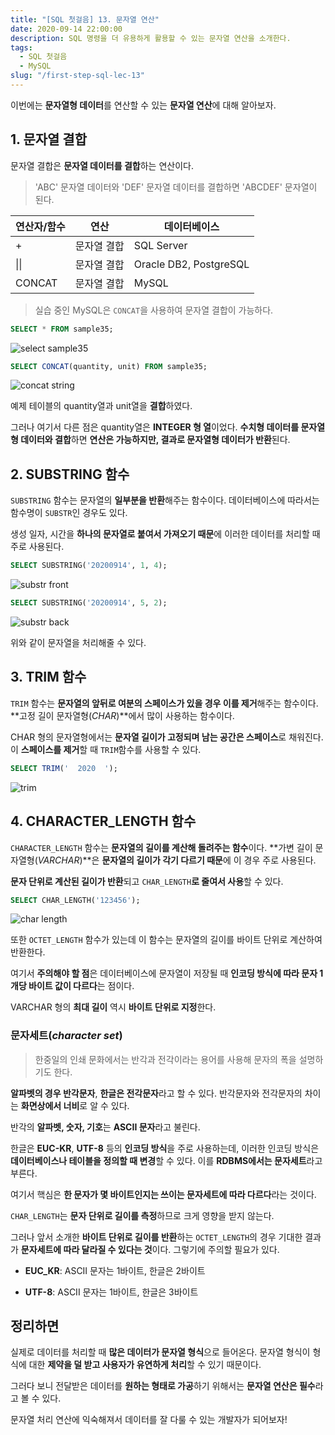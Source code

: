 ```yaml
---
title: "[SQL 첫걸음] 13. 문자열 연산"
date: 2020-09-14 22:00:00
description: SQL 명령을 더 유용하게 활용할 수 있는 문자열 연산을 소개한다.
tags:
  - SQL 첫걸음
  - MySQL
slug: "/first-step-sql-lec-13"
---
```


이번에는 **문자열형 데이터**를 연산할 수 있는 **문자열 연산**에 대해 알아보자.

## 1. 문자열 결합

문자열 결합은 **문자열 데이터를 결합**하는 연산이다.

> 'ABC' 문자열 데이터와 'DEF' 문자열 데이터를 결합하면 'ABCDEF' 문자열이 된다.

|연산자/함수|연산|데이터베이스|
|---|---|---|
|+|문자열 결합|SQL Server|
|\|\||문자열 결합|Oracle DB2, PostgreSQL|
|CONCAT|문자열 결합|MySQL|

> 실습 중인 MySQL은 `CONCAT`을 사용하여 문자열 결합이 가능하다.

```sql
SELECT * FROM sample35;
```

![select sample35](./sample35.png)

```sql
SELECT CONCAT(quantity, unit) FROM sample35;
```

![concat string](./concat.png)

예제 테이블의 quantity열과 unit열을 **결합**하였다.

그러나 여기서 다른 점은 quantity열은 **INTEGER 형 열**이었다. **수치형 데이터를 문자열형 데이터와 결합**하면 **연산은 가능하지만, 결과로 문자열형 데이터가 반환**된다.

## 2. SUBSTRING 함수

`SUBSTRING` 함수는 문자열의 **일부분을 반환**해주는 함수이다. 데이터베이스에 따라서는 함수명이 `SUBSTR`인 경우도 있다.

생성 일자, 시간을 **하나의 문자열로 붙여서 가져오기 때문**에 이러한 데이터를 처리할 때 주로 사용된다.

```sql
SELECT SUBSTRING('20200914', 1, 4);
```

![substr front](./substr-front.png)

```sql
SELECT SUBSTRING('20200914', 5, 2);
```

![substr back](./substr-back.png)

위와 같이 문자열을 처리해줄 수 있다.

## 3. TRIM 함수

`TRIM` 함수는 **문자열의 앞뒤로 여분의 스페이스가 있을 경우 이를 제거**해주는 함수이다. **고정 길이 문자열형(*CHAR*)**에서 많이 사용하는 함수이다.

CHAR 형의 문자열형에서는 **문자열 길이가 고정되며 남는 공간은 스페이스**로 채워진다. 이 **스페이스를 제거**할 때 `TRIM`함수를 사용할 수 있다.

```sql
SELECT TRIM('  2020  ');
```

![trim](./trim.png)

## 4. CHARACTER_LENGTH 함수

`CHARACTER_LENGTH` 함수는 **문자열의 길이를 계산해 돌려주는 함수**이다. **가변 길이 문자열형(*VARCHAR*)**은 **문자열의 길이가 각기 다르기 때문**에 이 경우 주로 사용된다.

**문자 단위로 계산된 길이가 반환**되고 `CHAR_LENGTH`**로 줄여서 사용**할 수 있다.

```sql
SELECT CHAR_LENGTH('123456');
```

![char length](./char-length.png)

또한 `OCTET_LENGTH` 함수가 있는데 이 함수는 문자열의 길이를 바이트 단위로 계산하여 반환한다.

여기서 **주의해야 할 점**은 데이터베이스에 문자열이 저장될 때 **인코딩 방식에 따라 문자 1개당 바이트 값이 다르다**는 점이다.

VARCHAR 형의 **최대 길이** 역시 **바이트 단위로 지정**한다.

### 문자세트(*character set*)

> 한중일의 인쇄 문화에서는 반각과 전각이라는 용어를 사용해 문자의 폭을 설명하기도 한다.

**알파벳의 경우 반각문자**, **한글은 전각문자**라고 할 수 있다. 반각문자와 전각문자의 차이는 **화면상에서 너비**로 알 수 있다.

반각의 **알파벳, 숫자, 기호**는 **ASCII 문자**라고 불린다.

한글은 **EUC-KR**, **UTF-8** 등의 **인코딩 방식**을 주로 사용하는데, 이러한 인코딩 방식은 **데이터베이스나 테이블을 정의할 때 변경**할 수 있다. 이를 **RDBMS에서는 문자세트**라고 부른다.

여기서 핵심은 **한 문자가 몇 바이트인지는 쓰이는 문자세트에 따라 다르다**라는 것이다.

`CHAR_LENGTH`는 **문자 단위로 길이를 측정**하므로 크게 영향을 받지 않는다.

그러나 앞서 소개한 **바이트 단위로 길이를 반환**하는 `OCTET_LENGTH`의 경우 기대한 결과가 **문자세트에 따라 달라질 수 있다는 것**이다. 그렇기에 주의할 필요가 있다.

- **EUC_KR**: ASCII 문자는 1바이트, 한글은 2바이트

- **UTF-8**: ASCII 문자는 1바이트, 한글은 3바이트

## 정리하면

실제로 데이터를 처리할 때 **많은 데이터가 문자열 형식**으로 들어온다. 문자열 형식이 형식에 대한 **제약을 덜 받고 사용자가 유연하게 처리**할 수 있기 때문이다.

그러다 보니 전달받은 데이터를 **원하는 형태로 가공**하기 위해서는 **문자열 연산은 필수**라고 볼 수 있다.

문자열 처리 연산에 익숙해져서 데이터를 잘 다룰 수 있는 개발자가 되어보자!